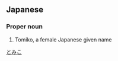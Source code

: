==Japanese==
{{ja-kanjitab|と|み|こ|yomi=k}}

===Proper noun===
{{ja-pos|proper|とみこ}}
# Tomiko, a female Japanese given name

[[Category:Japanese female given names|とみこ]]